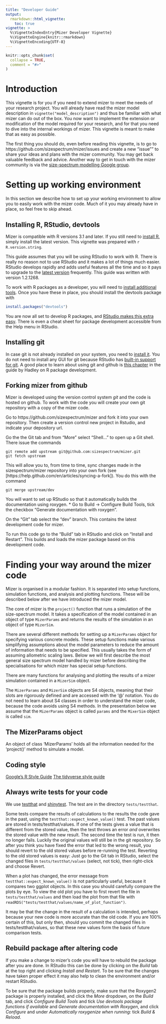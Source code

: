```yaml
---
title: "Developer Guide"
output:
  rmarkdown::html_vignette:
    toc: true
vignette: >
  %\VignetteIndexEntry{Mizer Developer Vignette}
  %\VignetteEngine{knitr::rmarkdown}
  %\VignetteEncoding{UTF-8}
---
```


```r
knitr::opts_chunk$set(
  collapse = TRUE,
  comment = "#>"
)
```

# Introduction

This vignette is for you if you need to extend mizer 
to meet the needs of your research project.
You will already have read the mizer model description in
`vignette("model_description")`
and thus be familiar with what mizer can do out of the box.
You now want to implement the extension or modification of the
model required for your research, and for that you need to dive into 
the internal workings of mizer. This vignette is meant to make
that as easy as possible.

The first thing you should do, even before reading this vignette, is to
go to https://github.com/sizespectrum/mizer/issues and create a new "issue""
to share your ideas and plans with the mizer community. You may get back 
valuable feedback and advice. Another way to get in touch with the
mizer community is via the [size-spectrum modelling Google group](https://groups.google.com/forum/#!forum/size-spectrum-models).


# Setting up working environment
In this section we describe how to set up your working environment
to allow you to easily work with the mizer code. Much of it you
may already have in place, so feel free to skip ahead.

## Installing R, RStudio, devtools

Mizer is compatible with R versions 3.1 and later.
If you still need to [install R](https://cran.r-project.org/), simply install 
the latest version. This vignette was prepared with
`r R.version.string`.

This guide assumes that you will be using RStudio to work with R. There is
really no reason not to use RStudio and it makes a lot of things much easier.
RStudio develops rapidly and adds useful features all the time and so it pays 
to upgrade to the [latest version](https://www.rstudio.com/products/rstudio/download/preview/) 
frequently. This guide was written with version 1.2.1268.

To work with R packages as a developer, you will need to
[install additional tools](https://support.rstudio.com/hc/en-us/articles/200486498-Package-Development-Prerequisites). Once you have these in place, you should install the devtools package with
```r
install.packages("devtools")
```
You are now all set to develop R packages, and 
[RStudio makes this extra easy](https://support.rstudio.com/hc/en-us/articles/200486488-Developing-Packages-with-RStudio). There is even a cheat sheet for package development accessible from the Help menu in RStudio.



## Installing git
In case git is not already installed on your system, you need to 
[install it](http://happygitwithr.com/install-git.html). You do not need to install
any GUI for git because RStudio has 
[built-in support for git](https://support.rstudio.com/hc/en-us/articles/200532077-Version-Control-with-Git-and-SVN). 
A good place to learn about using git and github is 
[this chapter](http://r-pkgs.had.co.nz/git.html) 
in the guide by Hadley on R package development.

## Forking mizer from github

Mizer is developed using the version control system _git_ and the code is hosted on github.
To work with the code you will create your own git repository with a copy of the mizer code.

Go to https://github.com/sizespectrum/mizer and fork it into your own repository. 
Then create a version control new project in Rstudio, and indicate your depository url.

Go the the Git tab and from "More" select "Shell..." to open up a Git shell.
There issue the commands
```
git remote add upstream git@github.com:sizespectrum/mizer.git
git fetch upstream
```
This will allow you to, from time to time, sync changes made in the 
sizespectrum/mizer repository into your own fork (see [https://help.github.com/en/articles/syncing-a-fork]). 
You do this with the command
```
git merge upstream/dev
```


You will want to set up RStudio so that it automatically builds the 
documentation using roxygen.
* Go to Build -> Configure Build Tools, tick the checkbox "Generate
  documentation with roxygen".

On the "Git" tab select the "dev" branch. This contains the latest development
code for mizer. 

To run this code go to the "Build" tab in RStudio and click on "Install and Restart". 
This builds and loads the mizer package based on this development code.

# Finding your way around the mizer code

Mizer is organised in a modular fashion. It is separated into setup functions,
simulation functions, and analysis and plotting functions. These will
be described below after we have introduced the mizer model.

The core of mizer is the `project()` function
that runs a simulation of the size-spectrum model. It takes a specification
of the model contained in an object of type `MizerParams` and returns the
results of the simulation in an object of type `MizerSim`.

There are several different methods for setting up a `MizerParams` object for
specifying various concrete models. These setup functions make various 
simplifying assumptions about the model parameters to reduce the amount of
information that needs to be specified. This usually takes the form of
assuming allometric scaling laws. Below we will first describe the most
general size spectrum model handled by mizer before describing the
specialisations for which mizer has special setup functions.

There are many functions for analysing and plotting the results of a mizer
simulation contained in a `MizerSim` object.

The `MizerParams` and `MizerSim` objects are S4 objects,
meaning that their slots are rigorously defined and are accessed with the '@'
notation. You do not need to learn about S4 classes in order to understand the
mizer code, because the code avoids using S4 methods. In the presentation
below we assume that the `MizerParams` object is called `params` and the
`MixerSim` object is called `sim`.


## The MizerParams object
An object of class 'MizerParams' holds all the information needed for the
'project()' method to simulate a model. 

<!--

## The project methods

## The MizerSim object

## Shiny apps

# Developer guidelines

## Collaborating on Github

-->

## Coding style
[Google's R Style Guide](https://google.github.io/styleguide/Rguide.xml)
[The tidyverse style guide](http://style.tidyverse.org/)

## Always write tests for your code
We use [testthat](http://testthat.r-lib.org/) and
[shinytest](https://rstudio.github.io/shinytest/articles/shinytest.html).
The test are in the directory `tests/testthat`. 

Some tests compare the results of calculations to the results the code gave in
the past, using the `testthat::expect_known_value()` test. The past values are stored in
tests/testthat/values. If one of the tests gives a value that is different from
the stored value, then the test throws an error *and* overwrites the stored
value with the new result. The second time the test is run, it then no longer
fails. Luckily the original values will still be in the git repository. So after
you think you have fixed the error that led to the wrong result, you should
revert to the old stored values before re-running the test. Reverting to the old
stored values is easy: Just go to the Git tab in RStudio, select the changed
files in `tests/testthat/values` (select, not tick), then right-click and choose
Revert.

When a plot has changed, the error message from `testthat::expect_known_value()`
is not particularly useful, because it compares two ggplot objects. In this 
case you should carefully compare the plots by eye. To view the old plot you 
have to first revert the file in `tests/testthat/values` and then load the plot
from that file with `readRDS("tests/testthat/values/name_of_plot_function")`.

It may be that the change in the result of a calculation is intended, perhaps
because your new code is more accurate than the old code. If you are 100%
certain of this, but only then, should you commit the changed files in
tests/testthat/values, so that these new values form the basis of future
comparison tests.


## Rebuild package after altering code
If you make a change to mizer's code you will have to rebuild the package after 
you are done. In RStudio this can be done by clicking on the *Build* tab at the 
top right and clicking *Install and Restart*. To be sure that the changes have 
taken proper effect it may also help to clean the environment and/or restart 
RStudio.

To be sure that the package
builds properly, make sure that the Roxygen2 package is properly installed, and 
click the *More* dropdown, on the *Build* tab, and click *Configure Build Tools*
and tick *Use devtools package functions if available* and
*Generate documentation with Roxygen*, and click *Configure* and under
*Automatically roxygenize when running:* tick *Build & Reload*.
